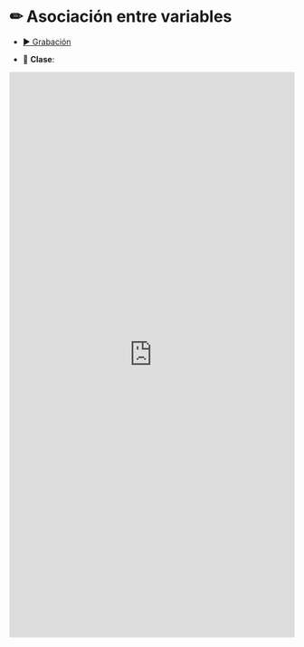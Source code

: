 # &#9999; Asociación entre variables {-}

* <a href="https://www.google.cl" target="_blank">&#9654; Grabación</a>

* &#128196; **Clase**:

<iframe src="https://docs.google.com/gview?url=https://admisionyregistros.uc.cl/images/pdf/folletos_carreras/estadistica.pdf&embedded=true" style="width:100%; height:1000px;" frameborder="0">PDF de la clase</iframe>
